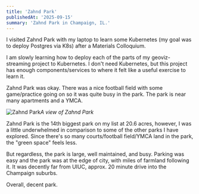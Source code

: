 ```yaml
---
title: 'Zahnd Park'
publishedAt: '2025-09-15'
summary: 'Zahnd Park in Champaign, IL.'
---
```


I visited Zahnd Park with my laptop to learn some Kubernetes (my goal was to deploy Postgres via K8s) after a Materials Colloquium.

I am slowly learning how to deploy each of the parts of my geoviz-streaming project to Kubernetes. I don't need Kubernetes, but this project has enough components/services to where it felt like a useful exercise to learn it.

Zahnd Park was okay. There was a nice football field with some game/practice going on so it was quite busy in the park. The park is near many apartments and a YMCA.

![Zahnd Park](/zahnd_park/Zahnd-Park-1.jpeg)*A view of Zahnd Park*

Zahnd Park is the 14th biggest park on my list at 20.6 acres, however, I was a little underwhelmed in comparison to some of the other parks I have explored. Since there's so many courts/football field/YMCA land in the park, the "green space" feels less.

But regardless, the park is large, well maintained, and busy. Parking was easy and the park was at the edge of city, with miles of farmland following it. It was decently far from UIUC, approx. 20 minute drive into the Champaign suburbs.

Overall, decent park.